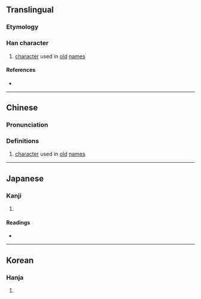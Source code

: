 {{character info/new}}
==Translingual==

===Etymology===
{{Han compound|卜|咼}}

===Han character===
{{Han char|rn=25|rad=卜|as=09|sn=11|four=|canj=XYBBR,YBBR|ids=⿱⺊咼}}

# [[character]] used in [[old]] [[name]]s

====References====
* {{Han ref|kx=0158.320|dkj=02820|dj=0362.290|hdz=10095.150|uh=5368|ud=21352}}

----

==Chinese==
{{zh-forms}}

===Pronunciation===
{{zh-pron
|m=xiè
|c=sit3
|mc=
|oc=
|ma=
|cat=n
}}

===Definitions===
{{zh-hanzi}}

# [[character]] used in [[old]] [[name]]s

----

==Japanese==

===Kanji===
{{ja-kanji|grade=|rs=卜09}}

# {{defn|lang=ja|sort=卜09}}

====Readings====
* {{ja-readings|on=[[せつ]] (setsu)|kun=}}

----

==Korean==

===Hanja===
{{ko-hanja|hangeul=설|rv=seol|mr=sŏl}}

# {{defn|lang=ko|sort=卜09}}